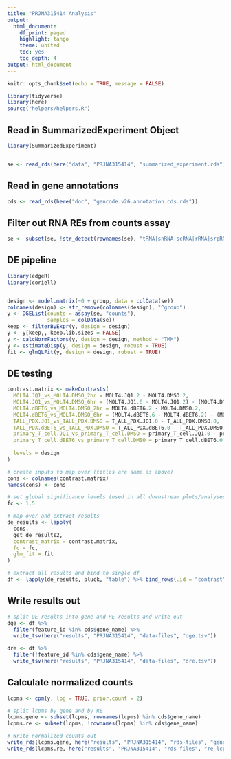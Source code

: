 ```yaml
---
title: "PRJNA315414 Analysis"
output:
  html_document:
    df_print: paged
    highlight: tango
    theme: united
    toc: yes
    toc_depth: 4
output: html_document
---
```


```r
knitr::opts_chunk$set(echo = TRUE, message = FALSE)

library(tidyverse)
library(here)
source("helpers/helpers.R")
```

## Read in SummarizedExperiment Object

```r
library(SummarizedExperiment)


se <- read_rds(here("data", "PRJNA315414", "summarized_experiment.rds"))
```

## Read in gene annotations

```r
cds <- read_rds(here("doc", "gencode.v26.annotation.cds.rds"))
```

## Filter out RNA REs from counts assay

```r
se <- subset(se, !str_detect(rownames(se), "tRNA|snRNA|scRNA|rRNA|srpRNA|Simple_repeat|Low_complexity"))
```

## DE pipeline

```r
library(edgeR)
library(coriell)


design <- model.matrix(~0 + group, data = colData(se))
colnames(design) <- str_remove(colnames(design), "^group")
y <- DGEList(counts = assay(se, "counts"),
             samples = colData(se))
keep <- filterByExpr(y, design = design)
y <- y[keep,, keep.lib.sizes = FALSE]
y <- calcNormFactors(y, design = design, method = "TMM")
y <- estimateDisp(y, design = design, robust = TRUE)
fit <- glmQLFit(y, design = design, robust = TRUE)
```

## DE testing

```r
contrast.matrix <- makeContrasts(
  MOLT4.JQ1_vs_MOLT4.DMSO_2hr = MOLT4.JQ1.2 - MOLT4.DMSO.2,
  MOLT4.JQ1_vs_MOLT4.DMSO_6hr = (MOLT4.JQ1.6 - MOLT4.JQ1.2) - (MOLT4.DMSO.6 - MOLT4.DMSO.2),
  MOLT4.dBET6_vs_MOLT4.DMSO_2hr = MOLT4.dBET6.2 - MOLT4.DMSO.2,
  MOLT4.dBET6_vs_MOLT4.DMSO_6hr = (MOLT4.dBET6.6 - MOLT4.dBET6.2) - (MOLT4.DMSO.6 - MOLT4.DMSO.2),
  TALL_PDX.JQ1_vs_TALL_PDX.DMSO = T_ALL_PDX.JQ1.0 - T_ALL_PDX.DMSO.0,
  TALL_PDX.dBET6_vs_TALL_PDX.DMSO = T_ALL_PDX.dBET6.0 - T_ALL_PDX.DMSO.0,
  primary_T_cell.JQ1_vs_primary_T_cell.DMSO = primary_T_cell.JQ1.0 - primary_T_cell.DMSO.0,
  primary_T_cell.dBET6_vs_primary_T_cell.DMSO = primary_T_cell.dBET6.0 - primary_T_cell.DMSO.0,
  
  levels = design
)

# create inputs to map over (titles are same as above)
cons <- colnames(contrast.matrix)
names(cons) <- cons

# set global significance levels (used in all downstream plots/analyses)
fc <- 1.5

# map over and extract results
de_results <- lapply(
  cons, 
  get_de_results2, 
  contrast_matrix = contrast.matrix,
  fc = fc,
  glm_fit = fit
)

# extract all results and bind to single df
df <- lapply(de_results, pluck, "table") %>% bind_rows(.id = "contrast")
```

## Write results out

```r
# split DE results into gene and RE results and write out
dge <- df %>% 
  filter(feature_id %in% cds$gene_name) %>% 
  write_tsv(here("results", "PRJNA315414", "data-files", "dge.tsv"))

dre <- df %>% 
  filter(!feature_id %in% cds$gene_name) %>% 
  write_tsv(here("results", "PRJNA315414", "data-files", "dre.tsv"))
```

## Calculate normalized counts

```r
lcpms <- cpm(y, log = TRUE, prior.count = 2)

# split lcpms by gene and by RE
lcpms.gene <- subset(lcpms, rownames(lcpms) %in% cds$gene_name)
lcpms.re <- subset(lcpms, !rownames(lcpms) %in% cds$gene_name)

# Write normalized counts out
write_rds(lcpms.gene, here("results", "PRJNA315414", "rds-files", "gene-lcpms.rds"))
write_rds(lcpms.re, here("results", "PRJNA315414", "rds-files", "re-lcpms.rds"))
```
